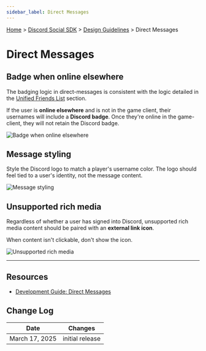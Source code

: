 ```yaml
---
sidebar_label: Direct Messages
---
```


[Home](#DOCS_INTRO) > [Discord Social SDK](#DOCS_DISCORD_SOCIAL_SDK_OVERVIEW) > [Design Guidelines](#DOCS_DISCORD_SOCIAL_SDK_DESIGN_GUIDELINES) > Direct Messages

# Direct Messages


## Badge when online elsewhere

The badging logic in direct-messages is consistent with the logic detailed in the [Unified Friends List](#DOCS_DISCORD_SOCIAL_SDK_DESIGN_GUIDELINES_UNIFIED_FRIENDS_LIST) section.

If the user is **online elsewhere** and is not in the game client, their usernames will include a **Discord badge**. Once they're online in the game-client, they will not retain the Discord badge.

![Badge when online elsewhere](social-sdk/design-guidelines/animated/DMs-02.gif)

## Message styling

Style the Discord logo to match a player's username color. The logo should feel tied to a user's identity, not the message content. 

![Message styling](social-sdk/design-guidelines/DMs-03.png)

## Unsupported rich media
Regardless of whether a user has signed into Discord, unsupported rich media content should be paired with an **external link icon**.

When content isn't clickable, don't show the icon. 

![Unsupported rich media](social-sdk/design-guidelines/DMs-04.png)

---

## Resources 

- [Development Guide: Direct Messages](#DOCS_DISCORD_SOCIAL_SDK_DEVELOPMENT_GUIDES_SENDING_DIRECT_MESSAGES)

## Change Log

| Date           | Changes         |
|----------------|-----------------|
| March 17, 2025 | initial release |
